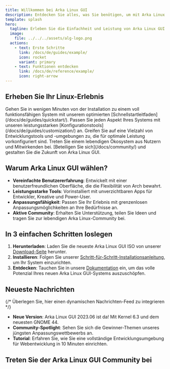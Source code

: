```yaml
---
title: Willkommen bei Arka Linux GUI
description: Entdecken Sie alles, was Sie benötigen, um mit Arka Linux GUI zu starten.
template: splash
hero:
  tagline: Erleben Sie die Einfachheit und Leistung von Arka Linux GUI.
  image:
    file: ../../../assets/alg-logo.png
  actions:
    - text: Erste Schritte
      link: /docs/de/guides/example/
      icon: rocket
      variant: primary
    - text: Funktionen entdecken
      link: /docs/de/reference/example/
      icon: right-arrow
---
```



## Erheben Sie Ihr Linux-Erlebnis

<CardGrid stagger>
  <Card title="Blitzschnelle Einrichtung" icon="rocket">
    Gehen Sie in wenigen Minuten von der Installation zu einem voll
    funktionsfähigen System mit unserem optimierten
    [Schnellstartleitfaden](/docs/de/guides/quickstart/).
  </Card>
  <Card title="Auf Sie zugeschnitten" icon="puzzle">
    Passen Sie jeden Aspekt Ihres Systems mit unseren leistungsstarken
    [Konfigurationstools](/docs/de/guides/customization/) an.
  </Card>
  <Card title="Entwicklerparadies" icon="terminal">
    Greifen Sie auf eine Vielzahl von Entwicklungstools und -umgebungen zu, die
    für optimale Leistung vorkonfiguriert sind.
  </Card>
  <Card title="Community-gesteuert" icon="users">
    Treten Sie einem lebendigen Ökosystem aus Nutzern und Mitwirkenden bei.
    [Beteiligen Sie sich](/docs/community/) und gestalten Sie die Zukunft von
    Arka Linux GUI.
  </Card>
</CardGrid>

## Warum Arka Linux GUI wählen?

- **Vereinfachte Benutzererfahrung**: Entwickelt mit einer benutzerfreundlichen Oberfläche, die die Flexibilität von Arch bewahrt.
- **Leistungsstarke Tools**: Vorinstalliert mit unverzichtbaren Apps für Entwickler, Kreative und Power-User.
- **Anpassungsfähigkeit**: Passen Sie Ihr Erlebnis mit grenzenlosen Anpassungsmöglichkeiten an Ihre Bedürfnisse an.
- **Aktive Community**: Erhalten Sie Unterstützung, teilen Sie Ideen und tragen Sie zur lebendigen Arka Linux-Community bei.

## In 3 einfachen Schritten loslegen

1. **Herunterladen**: Laden Sie die neueste Arka Linux GUI ISO von unserer [Download-Seite](/docs/download/) herunter.
2. **Installieren**: Folgen Sie unserer [Schritt-für-Schritt-Installationsanleitung](/docs/guides/installation/), um Ihr System einzurichten.
3. **Entdecken**: Tauchen Sie in unsere [Dokumentation](/docs/de) ein, um das volle Potenzial Ihres neuen Arka Linux GUI-Systems auszuschöpfen.

## Neueste Nachrichten

{/* Überlegen Sie, hier einen dynamischen Nachrichten-Feed zu integrieren */}

- **Neue Version**: Arka Linux GUI 2023.06 ist da! Mit Kernel 6.3 und dem neuesten GNOME 44.
- **Community-Spotlight**: Sehen Sie sich die Gewinner-Themen unseres jüngsten Anpassungswettbewerbs an.
- **Tutorial**: Erfahren Sie, wie Sie eine vollständige Entwicklungsumgebung für Webentwicklung in 10 Minuten einrichten.

## Treten Sie der Arka Linux GUI Community bei

<CardGrid>
  <LinkCard
    title="Forum"
    icon="chat"
    href="https://forum.arkalinuxgui.org"
    target="_blank"
    rel="noopener noreferrer"
    description="Holen Sie sich Hilfe, teilen Sie Tipps und diskutieren Sie mit anderen Nutzern in unserem Community-Forum."
  />
  <LinkCard
    title="Soziale Medien"
    icon="twitter"
    href="https://twitter.com/ArkaLinuxGUI"
    target="_blank"
    rel="noopener noreferrer"
    description="Folgen Sie uns auf Twitter für die neuesten Updates und Tipps."
  />
  <LinkCard
    title="Mitwirken"
    icon="github"
    href="https://github.com/arka-linux-gui"
    target="_blank"
    rel="noopener noreferrer"
    description="Helfen Sie mit, Arka Linux GUI zu verbessern, indem Sie auf GitHub mitwirken."
  />
  <LinkCard
    title="Spenden"
    icon="heart"
    href="https://arkalinuxgui.org/donate"
    target="_blank"
    rel="noopener noreferrer"
    description="Unterstützen Sie das Projekt und helfen Sie uns, Arka Linux GUI für alle kostenlos zu halten."
  />
</CardGrid>
